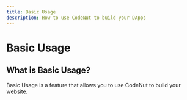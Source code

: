 ```yaml
---
title: Basic Usage
description: How to use CodeNut to build your DApps
---
```


# Basic Usage

## What is Basic Usage?

Basic Usage is a feature that allows you to use CodeNut to build your website.